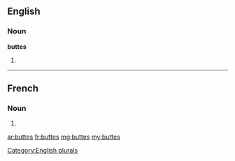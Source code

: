 ==English==

===Noun===
'''buttes'''

# {{plural of|[[butte]]}}

[[Category:English plurals]]

----

==French==

===Noun===
{{infl|fr|plural}} {{f|p}}

# {{plural of|butte|lang=fr}}

[[ar:buttes]]
[[fr:buttes]]
[[mg:buttes]]
[[my:buttes]]